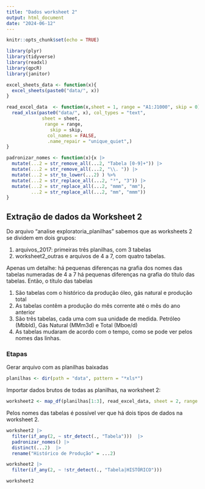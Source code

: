 ```yaml
---
title: "Dados worksheet 2"
output: html_document
date: "2024-06-12"
---
```


```r
knitr::opts_chunk$set(echo = TRUE)
```

```r
library(plyr)
library(tidyverse)
library(readxl)
library(qpcR)
library(janitor)

```


```r
excel_sheets_data <- function(x){
  excel_sheets(paste0("data/", x))
}

read_excel_data  <- function(x,sheet = 1, range = "A1:J1000", skip = 0){
  read_xlsx(paste0("data/", x), col_types = "text",
             sheet = sheet,
              range = range,
                skip = skip,
               col_names = FALSE,
               .name_repair = "unique_quiet",)
}

padronizar_nomes <- function(x){x |> 
  mutate(...2 = str_remove_all(...2, "Tabela [0-9]+")) |>
  mutate(...2 = str_remove_all(...2, "\\. ")) |>  
  mutate(...2 = str_to_lower(...2) ) %>% 
  mutate(...2 = str_replace_all(...2, "³", "3")) |>
  mutate(...2 = str_replace_all(...2, "mmm", "mm"),
         ...2 = str_replace_all(...2, "mm", "mmm")) 
}

```

## Extração de dados da Worksheet 2

Do arquivo "analise exploratoria_planilhas" sabemos que as worksheets 2 se dividem em dois grupos:

1) arquivos_2017: primeiras três planilhas, com 3 tabelas
2) worksheet2_outras e arquivos de 4 a 7, com quatro tabelas. 

Apenas um detalhe: há pequenas diferenças na grafia dos nomes das tabelas numeradas de 4 a 7 há pequenas diferenças na grafia do título das tabelas. Então, o título das tabelas 

1) São tabelas com o histórico da produção óleo, gás natural e produção total
2) As tabelas contêm a produção do mês corrente até o mês do ano anterior
3) São três tabelas, cada uma com sua unidade de medida. Petróleo (Mbbld), Gás Natural (MMm3d) e Total (Mboe/d)
4) As tabelas mudaram de acordo com o tempo, como se pode ver pelos nomes das linhas.

### Etapas 

Gerar arquivo com as planilhas baixadas

```r
planilhas <- dir(path = "data", pattern = "*xls*")
```

Importar dados brutos de todas as planilhas, na worksheet 2:

```r
worksheet2 <- map_df(planilhas[1:3], read_excel_data, sheet = 2, range = "A1:J100") 
```

Pelos nomes das tabelas é possível ver que há dois tipos de dados na worksheet 2.

```r
worksheet2 |> 
  filter(if_any(2, ~ str_detect(., "Tabela")))  |> 
  padronizar_nomes() |> 
  distinct(...2)  |> 
  rename("Histórico de Produção" = ...2)
```

```r
worksheet2 |> 
  filter(if_any(2, ~ !str_detect(., "Tabela|HISTÓRICO"))) 
```

```r
worksheet2
```

